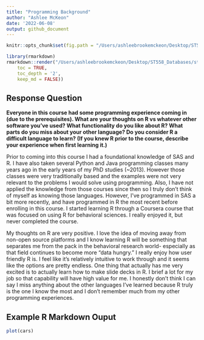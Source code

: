 ```yaml
---
title: "Programming Background"
author: "Ashlee McKeon"
date: '2022-06-08' 
output: github_document
---
```


```r
knitr::opts_chunk$set(fig.path = "/Users/ashleebrookemckeon/Desktop/ST558_Databases/st558/images")
```

```r
library(rmarkdown)
rmarkdown::render("/Users/ashleebrookemckeon/Desktop/ST558_Databases/st558/_Rmd/ProgrammingBackground.Rmd", output_format = "github_document", output_dir = "/Users/ashleebrookemckeon/Desktop/ST558_Databases/st558/_posts", output_options = list(
    toc = TRUE,
    toc_depth = '2',
    keep_md = FALSE))
```

## Response Question

**Everyone in this course had some programming experience coming in (due to the prerequisites). What are your thoughts on R vs whatever other software you've used? What functionality do you like about R? What parts do you miss about your other language? Do you consider R a difficult language to learn? (If you knew R prior to the course, describe your experience when first learning it.)**

Prior to coming into this course I had a foundational knowledge of SAS and R. I have also taken several Python and Java programming classes many years ago in the early years of my PhD studies (~2013). However those classes were very traditionally based and the examples were not very relevant to the problems I would solve using programming. Also, I have not applied the knowledge from those courses since then so I truly don't think of myself as knowing those languages. However, I've programmed in SAS a bit more recently, and have programmed in R the most recent before enrolling in this course. I started learning R through a Coursera course that was focused on using R for behavioral sciences. I really enjoyed it, but never completed the course. 

My thoughts on R are very positive. I love the idea of moving away from non-open source platforms and I know learning R will be something that separates me from the pack in the behavioral research world- especially as that field continues to become more "data hungry." I really enjoy how user friendly R is. I feel like it's relatively intuitive to work through and it seems like the options are pretty endless. One thing that actually has me very excited is to actually learn how to make slide decks in R. I brief a lot for my job so that capability will have high value for me. I honestly don't think I can say I miss anything about the other languages I've learned because R truly is the one I know the most and I don't remember much from my other programming experiences. 

## Example R Markdown Ouput

```r
plot(cars)
```
